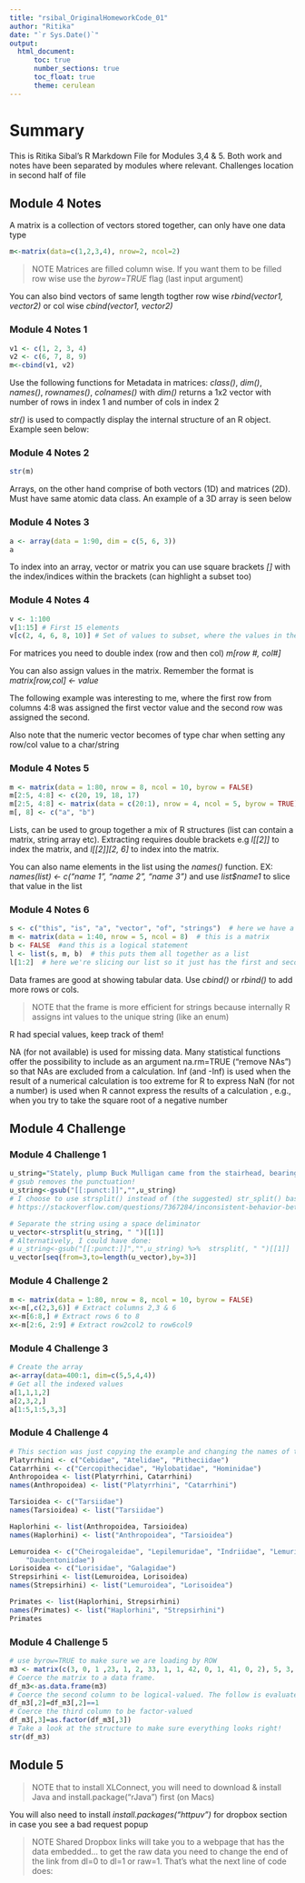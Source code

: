 ```yaml
---
title: "rsibal_OriginalHomeworkCode_01"
author: "Ritika"
date: "`r Sys.Date()`"
output: 
  html_document:
      toc: true
      number_sections: true
      toc_float: true
      theme: cerulean
---
```



# Summary

This is Ritika Sibal's R Markdown File for Modules 3,4 & 5. Both work and notes have been separated by modules where relevant. Challenges location in second half of file

## Module 4 Notes

A matrix is a collection of vectors stored together, can only have one data type

```r
m<-matrix(data=c(1,2,3,4), nrow=2, ncol=2)
```

> NOTE Matrices are filled column wise. If you want them to be filled row wise use the *byrow=TRUE* flag (last input argument)

You can also bind vectors of same length togther row wise *rbind(vector1, vector2)* or col wise *cbind(vector1, vector2)*

### Module 4 Notes 1
```r
v1 <- c(1, 2, 3, 4)
v2 <- c(6, 7, 8, 9)
m<-cbind(v1, v2)
```

Use the following functions for Metadata in matrices:  *class()*, *dim()*, *names()*, *rownames()*, *colnames()* with *dim()* returns a 1x2 vector with number of rows in index 1 and number of cols in index 2

*str()* is used to compactly display the internal structure of an R object. Example seen below:

### Module 4 Notes 2
```r
str(m)
```

Arrays, on the other hand comprise of both vectors (1D) and matrices (2D). Must have same atomic data class. An example of a 3D array is seen below

### Module 4 Notes 3
```r
a <- array(data = 1:90, dim = c(5, 6, 3))
a
```

To index into an array, vector or matrix you can use square brackets *[]* with the index/indices within the brackets (can highlight a subset too)

### Module 4 Notes 4
```r
v <- 1:100 
v[1:15] # First 15 elements
v[c(2, 4, 6, 8, 10)] # Set of values to subset, where the values in the brackets reflect the indices to subset, not the actual values
```

For matrices you need to double index (row and then col) *m[row #, col#]*

You can also assign values in the matrix. Remember the format is *matrix[row,col] <- value*

The following example was interesting to me, where the first row from columns 4:8 was assigned the first vector value and the second row was assigned the second. 

Also note that the numeric vector becomes of type char when setting any row/col value to a char/string

### Module 4 Notes 5
```r
m <- matrix(data = 1:80, nrow = 8, ncol = 10, byrow = FALSE)
m[2:5, 4:8] <- c(20, 19, 18, 17)
m[2:5, 4:8] <- matrix(data = c(20:1), nrow = 4, ncol = 5, byrow = TRUE)
m[, 8] <- c("a", "b")
```

Lists,  can be used to group together a mix of R structures (list can contain a matrix, string array etc). Extracting requires double brackets e.g *l[[2]]* to index the matrix, and *l[[2]][2, 6]* to index into the matrix.

You can also name elements in the list using the *names()* function. EX: *names(list) <- c("name 1", "name 2", "name 3")* and use *list$name1* to slice that value in the list

### Module 4 Notes 6
```r
s <- c("this", "is", "a", "vector", "of", "strings")  # here we have a vector
m <- matrix(data = 1:40, nrow = 5, ncol = 8)  # this is a matrix
b <- FALSE  #and this is a logical statement
l <- list(s, m, b)  # this puts them all together as a list
l[1:2]  # here we're slicing our list so it just has the first and second elements. LIST SLICING
```

Data frames are good at showing tabular data. Use *cbind()* or *rbind()* to add more rows or cols. 

> NOTE that the frame is more efficient for strings because internally R assigns int values to the unique string (like an enum)

R had special values, keep track of them! 

NA (for not available) is used for missing data. Many statistical functions offer the possibility to include as an argument na.rm=TRUE (“remove NAs”) so that NAs are excluded from a calculation.
Inf (and -Inf) is used when the result of a numerical calculation is too extreme for R to express
NaN (for not a number) is used when R cannot express the results of a calculation , e.g., when you try to take the square root of a negative number

## Module 4 Challenge
### Module 4 Challenge 1
``` r
u_string="Stately, plump Buck Mulligan came from the stairhead, bearing a bowl of lather on which a mirror and a razor lay crossed."
# gsub removes the punctuation!
u_string<-gsub("[[:punct:]]","",u_string)
# I choose to use strsplit() instead of (the suggested) str_split() based on the information found
# https://stackoverflow.com/questions/7367284/inconsistent-behavior-between-str-split-and-strsplit

# Separate the string using a space deliminator
u_vector<-strsplit(u_string, " ")[[1]]
# Alternatively, I could have done:
# u_string<-gsub("[[:punct:]]","",u_string) %>%  strsplit(, " ")[[1]]
u_vector[seq(from=3,to=length(u_vector),by=3)]
```

### Module 4 Challenge 2
``` r
m <- matrix(data = 1:80, nrow = 8, ncol = 10, byrow = FALSE)
x<-m[,c(2,3,6)] # Extract columns 2,3 & 6
x<-m[6:8,] # Extract rows 6 to 8 
x<-m[2:6, 2:9] # Extract row2col2 to row6col9
```

### Module 4 Challenge 3
``` r
# Create the array
a<-array(data=400:1, dim=c(5,5,4,4))
# Get all the indexed values
a[1,1,1,2]
a[2,3,2,]
a[1:5,1:5,3,3]
```

### Module 4 Challenge 4
``` r
# This section was just copying the example and changing the names of the primates.
Platyrrhini <- c("Cebidae", "Atelidae", "Pitheciidae")
Catarrhini <- c("Cercopithecidae", "Hylobatidae", "Hominidae")
Anthropoidea <- list(Platyrrhini, Catarrhini)
names(Anthropoidea) <- list("Platyrrhini", "Catarrhini")

Tarsioidea <- c("Tarsiidae")
names(Tarsioidea) <- list("Tarsiidae")

Haplorhini <- list(Anthropoidea, Tarsioidea)
names(Haplorhini) <- list("Anthropoidea", "Tarsioidea")

Lemuroidea <- c("Cheirogaleidae", "Lepilemuridae", "Indriidae", "Lemuridae",
    "Daubentoniidae")
Lorisoidea <- c("Lorisidae", "Galagidae")
Strepsirhini <- list(Lemuroidea, Lorisoidea)
names(Strepsirhini) <- list("Lemuroidea", "Lorisoidea")

Primates <- list(Haplorhini, Strepsirhini)
names(Primates) <- list("Haplorhini", "Strepsirhini")
Primates
```

### Module 4 Challenge 5
``` r
# use byrow=TRUE to make sure we are loading by ROW
m3 <- matrix(c(3, 0, 1 ,23, 1, 2, 33, 1, 1, 42, 0, 1, 41, 0, 2), 5, 3, byrow=TRUE)
# Coerce the matrix to a data frame.
df_m3<-as.data.frame(m3)
# Coerce the second column to be logical-valued. The follow is evaluates df_m3[,2]==1 first and sets it to df_m3[,2]
df_m3[,2]=df_m3[,2]==1
# Coerce the third column to be factor-valued
df_m3[,3]=as.factor(df_m3[,3])
# Take a look at the structure to make sure everything looks right!
str(df_m3)
```

## Module 5
> NOTE that to install XLConnect, you will need to download & install Java and install.package("rJava") first (on Macs)

You will also need to install *install.packages("httpuv")* for dropbox section in case you see a bad request popup

> NOTE Shared Dropbox links will take you to a webpage that has the data embedded… to get the raw data you need to change the end of the link from dl=0 to dl=1 or raw=1. That’s what the next line of code does: